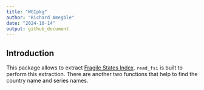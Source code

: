 ```yaml
---
title: "WGIpkg"
author: "Richard Amegble"
date: "2024-10-14"
output: github_document
---
```


## Introduction

This package allows to extract [Fragile States Index](https://fragilestatesindex.org/). `read_fsi` is built to perform this extraction. There are another two functions that help to find the country name and series names. 

